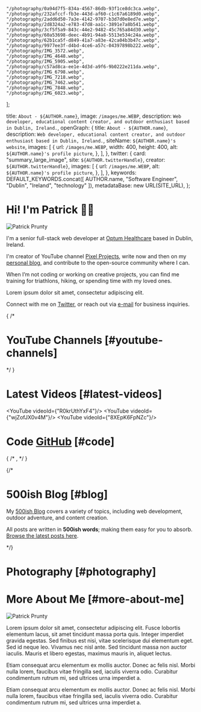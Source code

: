 
    "/photography/0a94d7f5-834a-4567-86db-93f1ce8dc3ca.webp",
    "/photography/232afccf-fb3e-443d-af60-c1c67a6189d0.webp",
    "/photography/2add6d50-7a3e-4142-9707-b3d7d0e8ed7e.webp",
    "/photography/2d8324a2-e783-47d8-aa1c-3891e7a8b541.webp",
    "/photography/3cf5f5a9-843c-44e2-9482-45c765a84d30.webp",
    "/photography/60a53698-deec-4b91-94a8-5513e534c24a.webp",
    "/photography/62b1ca5f-d849-41a7-a83e-42ca04b3b47c.webp",
    "/photography/9977ee3f-d4bd-4ce6-a57c-04397898b222.webp",
    "/photography/IMG_3572.webp",
    "/photography/IMG_4648.webp",
    "/photography/IMG_5905.webp",
    "/photography/c57ad8ca-ee1e-4d3d-a9f6-9b0222e211da.webp",
    "/photography/IMG_6798.webp",
    "/photography/IMG_7218.webp",
    "/photography/IMG_7462.webp",
    "/photography/IMG_7848.webp",
    "/photography/IMG_6023.webp",
];

  title: `About - ${AUTHOR.name}`,
  image: `/images/me.WEBP`,
  description: `Web developer, educational content creator, and outdoor enthusiast based in Dublin, Ireland.`,
  openGraph: {
    title: `About - ${AUTHOR.name}`,
    description: `Web developer, educational content creator, and outdoor enthusiast based in Dublin, Ireland.`,
    siteName: `${AUTHOR.name}'s website`,
    images: [
      {
        url: `/images/me.WEBP`,
        width: 400,
        height: 400,
        alt: `${AUTHOR.name}'s profile picture`,
      },
    ],
  },
  twitter: {
    card: "summary_large_image",
    site: `${AUTHOR.twitterHandle}`,
    creator: `${AUTHOR.twitterHandle}`,
    images: [
      {
        url: `/images/me.WEBP`,
        alt: `${AUTHOR.name}'s profile picture`,
      },
    ],
  },
  keywords: DEFAULT_KEYWORDS.concat([
    AUTHOR.name,
    "Software Engineer",
    "Dublin",
    "Ireland",
    "technology"
  ]),
  metadataBase: new URL(SITE_URL),
};

# Hi! I'm Patrick 👋🏻

<Image
src="/images/me-sketch.png"
alt="Patrick Prunty"
className="bg-gray-100 rounded-md block mt-2 mb-5 mx-auto w-full sm:w-80 md:float-right sm:ml-5 sm:mb-5"
unoptimized
width={320}
height={320}
priority
/>

I'm a senior full-stack web developer at [Optum Healthcare](https://en.wikipedia.org/wiki/Optum) based in Dublin, Ireland.

I'm creator of YouTube channel [Pixel Projects](https://www.youtube.com/channel/UC5OToaksgWe-pjkgqPkUZkw?sub_confirmation=1), write
now and then on my [personal blog](/blog), and contribute to the open-source community where I can.


When I’m not coding or working on creative projects, you can find me training for triathlons, hiking, or spending time with my loved ones.

Lorem ipsum dolor sit amet, consectetur adipiscing elit.

Connect with me on [Twitter](https://twitter.com/patrickprunty), or reach out via
[e-mail](mailto:patrickprunty.business@gmail.com) for business inquiries.

{
/*

# YouTube Channels [#youtube-channels]

<Grid className="sm:grid-cols-2 py-4 grid-cols-1" gap="gap-6 sm:gap-4">
<ProjectCard
  key="jigsaw-presents"
  imagePath="/images/projects/jigsaw-presents.webp"
  title="Jigsaw Presents"
  description="A YouTube channel providing insight into trending films and television series through video essays."
  websiteUrl="https://www.youtube.com/channel/UCx8iHEGQMyeInLgPQ81-EJA?sub_confirmation=1"
/>
<ProjectCard
  key="patrick-prunty"
  imagePath="/images/projects/patrick-prunty.png"
  title="Patrick Prunty"
  description="A personal YouTube channel documenting some of my adventures hiking, skiing, and more."
  websiteUrl="https://www.youtube.com/@patrickprunty?sub_confirmation=1"
/>
<ProjectCard
  key="pixel-projects"
  imagePath="/images/projects/pixel-projects-4.png"
  title="Pixel Projects"
  description="A YouTube channel exploring computational mathematics and computer science through visual animations."
  websiteUrl="https://www.youtube.com/channel/UC5OToaksgWe-pjkgqPkUZkw?sub_confirmation=1"
/>
</Grid>

*/
}

# Latest Videos [#latest-videos]

<YouTube videoId={"R0krUthYxF4"}/>
<YouTube videoId={"wjZofJX0v4M"}/>
<YouTube videoId={"8XEpK6FpNZc"}/>

# Code [GitHub](https://patrickprunty.com) [#code]

{
/*
<ProjectCard
  key="samwise"
  imagePath="/images/projects/samwise-v2.png"
  title="samwise"
  description="A high-performance open-source digital blog and portfolio starter template built with Next.js 15."
  websiteUrl="https://samwise.wtf"
/>,
*/
}

<Grid className="sm:grid-cols-2 py-4 grid-cols-1" gap="sm:gap-4 gap-2">
<ProjectCard
  key="tmplate"
  imagePath="/images/projects/tmplate.png"
  title="tmplate.xyz"
  description="An open-source application and template showcasing Polymorphic Web Design Principals (work in progress)."
  websiteUrl="https://tmplate.xyz/"
sourceUrl="https://github.com/pprunty/tmplate.xyz"
/>
<ProjectCard
  key="samwise"
  imagePath="/images/projects/samwise-v2.png"
  title="samwise"
  description="A high-performance open-source digital blog and portfolio starter template built with Next.js 15."
  websiteUrl="https://samwise.wtf"
/>
</Grid>

{/*
# 500ish Blog [#blog]

My [500ish Blog](/) covers a variety of topics, including web development, outdoor adventure, and content creation.

All posts are written in **500ish words**; making them easy for you to absorb. [Browse the latest posts here](/).

*/}

# Photography [#photography]

<PhotoGrid images={photographyImages} />

# More About Me [#more-about-me]

<Image
src="/images/me.WEBP"
alt="Patrick Prunty"
className="pt-4 pb-2 rounded-md block mt-2 mb-5 mx-auto w-full sm:w-80 md:float-left sm:mr-5 sm:mb-5"
unoptimized
width={320}
height={320}
priority
/>

Lorem ipsum dolor sit amet, consectetur adipiscing elit. Fusce lobortis elementum lacus, sit amet tincidunt massa porta quis. Integer imperdiet gravida egestas. Sed finibus est nisi, vitae scelerisque dui elementum eget. Sed id neque leo. Vivamus nec nisl ante. Sed tincidunt massa non auctor iaculis. Mauris et libero egestas, maximus mauris in, aliquet lectus.

Etiam consequat arcu elementum ex mollis auctor. Donec ac felis nisl. Morbi nulla lorem, faucibus vitae fringilla sed, iaculis viverra odio. Curabitur condimentum rutrum mi, sed ultrices urna imperdiet a.

Etiam consequat arcu elementum ex mollis auctor. Donec ac felis nisl. Morbi nulla lorem, faucibus vitae fringilla sed, iaculis viverra odio. Curabitur condimentum rutrum mi, sed ultrices urna imperdiet a.